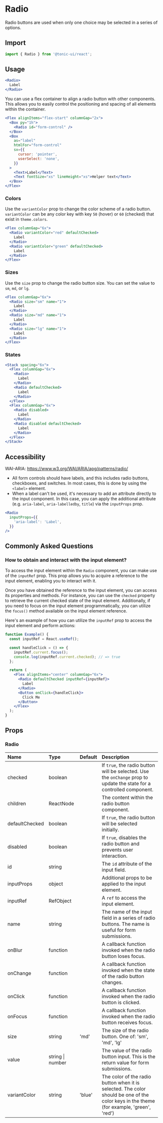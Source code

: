 # Radio

Radio buttons are used when only one choice may be selected in a series of options.

## Import

```js
import { Radio } from '@tonic-ui/react';
```

## Usage

```jsx
<Radio>
  Label
</Radio>
```

You can use a flex container to align a radio button with other components. This allows you to easily control the positioning and spacing of all elements within the container.

```jsx
<Flex alignItems="flex-start" columnGap="2x">
  <Box py="1h">
    <Radio id="form-control" />
  </Box>
  <Box
    as="label"
    htmlFor="form-control"
    sx={{
      cursor: 'pointer',
      userSelect: 'none',
    }}
  >
    <Text>Label</Text>
    <Text fontSize="xs" lineHeight="xs">Helper text</Text>
  </Box>
</Flex>
```

### Colors

Use the `variantColor` prop to change the color scheme of a radio button. `variantColor` can be any color key with key `50` (hover) or `60` (checked) that exist in `theme.colors`.

```jsx
<Flex columnGap="6x">
  <Radio variantColor="red" defaultChecked>
    Label
  </Radio>
  <Radio variantColor="green" defaultChecked>
    Label
  </Radio>
</Flex>
```

### Sizes

Use the `size` prop to change the radio button size. You can set the value to `sm`, `md`, or `lg`.

```jsx
<Flex columnGap="6x">
  <Radio size="sm" name="1">
    Label
  </Radio>
  <Radio size="md" name="1">
    Label
  </Radio>
  <Radio size="lg" name="1">
    Label
  </Radio>
</Flex>
```

### States

```jsx
<Stack spacing="6x">
  <Flex columnGap="6x">
    <Radio>
      Label
    </Radio>
    <Radio defaultChecked>
      Label
    </Radio>
  </Flex>
  <Flex columnGap="6x">
    <Radio disabled>
      Label
    </Radio>
    <Radio disabled defaultChecked>
      Label
    </Radio>
  </Flex>
</Stack>
```

## Accessibility

WAI-ARIA: https://www.w3.org/WAI/ARIA/apg/patterns/radio/

* All form controls should have labels, and this includes radio buttons, checkboxes, and switches. In most cases, this is done by using the `<label>` element.
* When a label can't be used, it's necessary to add an attribute directly to the input component. In this case, you can apply the additional attribute (e.g. `aria-label`, `aria-labelledby`, `title`) via the `inputProps` prop.

```jsx disabled
<Radio
  inputProps={{
    'aria-label': 'Label',
  }}
/>
```

## Commonly Asked Questions

### How to obtain and interact with the input element?

To access the input element within the `Radio` component, you can make use of the `inputRef` prop. This prop allows you to acquire a reference to the input element, enabling you to interact with it.

Once you have obtained the reference to the input element, you can access its properties and methods. For instance, you can use the `checked` property to retrieve the current checked state of the input element. Additionally, if you need to focus on the input element programmatically, you can utilize the `focus()` method available on the input element reference.

Here's an example of how you can utilize the `inputRef` prop to access the input element and perform actions:

```jsx
function Example() {
  const inputRef = React.useRef();

  const handleClick = () => {
    inputRef.current.focus();
    console.log(inputRef.current.checked); // => true
  };

  return (
    <Flex alignItems="center" columnGap="6x">
      <Radio defaultChecked inputRef={inputRef}>
        Label
      </Radio>
      <Button onClick={handleClick}>
        Click Me
      </Button>
    </Flex>
  );
}
```

## Props

### Radio

| Name | Type | Default | Description |
| :--- | :--- | :------ | :---------- |
| checked | boolean | | If `true`, the radio button will be selected. Use the `onChange` prop to update the state for a controlled component. |
| children | ReactNode | | The content within the radio button component. |
| defaultChecked | boolean | | If `true`, the radio button will be selected initially. |
| disabled | boolean | | If `true`, disables the radio button and prevents user interaction. |
| id | string | | The `id` attribute of the input field. |
| inputProps | object | | Additional props to be applied to the input element. |
| inputRef | RefObject | | A `ref` to access the input element. |
| name | string | | The name of the input field in a series of radio buttons. The name is useful for form submissions.  |
| onBlur | function | | A callback function invoked when the radio button loses focus. |
| onChange | function | | A callback function invoked when the state of the radio button changes. |
| onClick | function | | A callback function invoked when the radio button is clicked. |
| onFocus | function | | A callback function invoked when the radio button receives focus. |
| size | string | 'md' | The size of the radio button. One of: 'sm', 'md', 'lg' |
| value | string \| number | | The value of the radio button input. This is the return value for form submissions. |
| variantColor | string | 'blue' | The color of the radio button when it is selected. The color should be one of the color keys in the theme (for example, 'green', 'red') |
